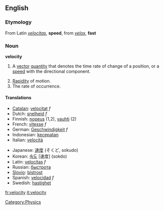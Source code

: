 ==English==

{{wikipedia}}
===Etymology===
From Latin ''[[velocitas]]'', '''speed''', from ''[[velox]]'', '''fast'''

===Noun===
'''velocity'''
# {{physics}} A [[vector]] [[quantity]] that denotes the time rate of change of a position, or a [[speed]] with the directional component.
# [[rapidity|Rapidity]] of motion.
# The rate of occurrence.

====Translations====
{{top}}
*[[Catalan]]: [[velocitat]] ''f''
*Dutch: [[snelheid]] ''f''
*Finnish: [[nopeus]] (1,2), [[vauhti]] (2)
*French: [[vitesse]] ''f''
*German: [[Geschwindigkeit]] ''f''
*Indonesian: [[cepat|kecepatan]]
*Italian: [[velocità]]
{{mid}}
*Japanese: [[速度]] (そくど, sokudo)
*Korean: [[속도]] [速度] (sokdo)
*Latin: [[velocitas]] ''f''
*Russian: [[быстрота]]
*[[Slovio]]: [[bistrost]]
*Spanish: [[velocidad]] ''f''
*Swedish: [[hastighet]]
{{bottom}}

[[Category:Physics]]
[[fr:velocity]]
[[it:velocity]]